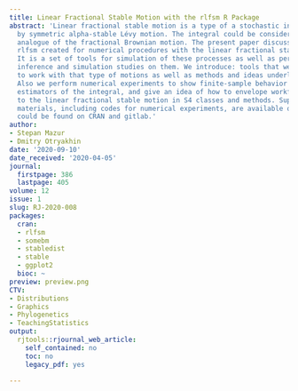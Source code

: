 ```yaml
---
title: Linear Fractional Stable Motion with the rlfsm R Package
abstract: 'Linear fractional stable motion is a type of a stochastic integral driven
  by symmetric alpha-stable Lévy motion. The integral could be considered as a non-Gaussian
  analogue of the fractional Brownian motion. The present paper discusses R package
  rlfsm created for numerical procedures with the linear fractional stable motion.
  It is a set of tools for simulation of these processes as well as performing statistical
  inference and simulation studies on them. We introduce: tools that we developed
  to work with that type of motions as well as methods and ideas underlying them.
  Also we perform numerical experiments to show finite-sample behavior of certain
  estimators of the integral, and give an idea of how to envelope workflow related
  to the linear fractional stable motion in S4 classes and methods. Supplementary
  materials, including codes for numerical experiments, are available online. rlfsm
  could be found on CRAN and gitlab.'
author:
- Stepan Mazur
- Dmitry Otryakhin
date: '2020-09-10'
date_received: '2020-04-05'
journal:
  firstpage: 386
  lastpage: 405
volume: 12
issue: 1
slug: RJ-2020-008
packages:
  cran:
  - rlfsm
  - somebm
  - stabledist
  - stable
  - ggplot2
  bioc: ~
preview: preview.png
CTV:
- Distributions
- Graphics
- Phylogenetics
- TeachingStatistics
output:
  rjtools::rjournal_web_article:
    self_contained: no
    toc: no
    legacy_pdf: yes

---
```

